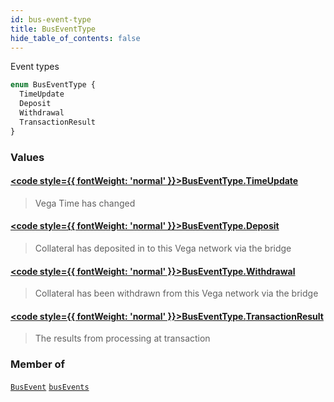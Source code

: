 ```yaml
---
id: bus-event-type
title: BusEventType
hide_table_of_contents: false
---
```








Event types

```graphql
enum BusEventType {
  TimeUpdate
  Deposit
  Withdrawal
  TransactionResult
}
```


### Values

#### [<code style={{ fontWeight: 'normal' }}>BusEventType.<b>TimeUpdate</b></code>](#) 
> Vega Time has changed
> 

#### [<code style={{ fontWeight: 'normal' }}>BusEventType.<b>Deposit</b></code>](#) 
> Collateral has deposited in to this Vega network via the bridge
> 

#### [<code style={{ fontWeight: 'normal' }}>BusEventType.<b>Withdrawal</b></code>](#) 
> Collateral has been withdrawn from this Vega network via the bridge
> 

#### [<code style={{ fontWeight: 'normal' }}>BusEventType.<b>TransactionResult</b></code>](#) 
> The results from processing at transaction
> 



### Member of

[`BusEvent`](/mainnet/api/graphql/objects/bus-event)  <Badge class="secondary" text="object"/><Bullet />[`busEvents`](/mainnet/api/graphql/subscriptions/bus-events)  <Badge class="secondary" text="subscription"/>



